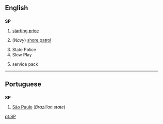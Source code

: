 ==English==

==={{initialism}}===
'''SP'''
#[[starting price]]<!--the quoted odds in horse racing-->
# {{US}} {{military}} (''Navy'') [[shore patrol]]
#State Police
#Slow Play
# {{computing}} service pack

----

==Portuguese==
==={{initialism}}===
'''SP'''
#[[São Paulo]] (''Brazilian state'')

[[pt:SP]]